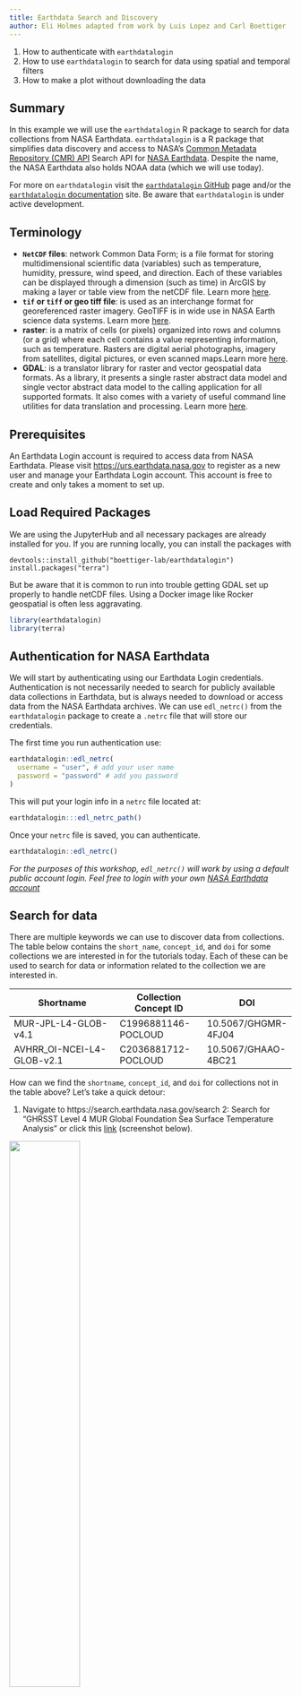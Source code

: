 ```yaml
---
title: Earthdata Search and Discovery
author: Eli Holmes adapted from work by Luis Lopez and Carl Boettiger
---
```


::: {.callout-note title="Learning Objectives"}
1.  How to authenticate with `earthdatalogin`
2.  How to use `earthdatalogin` to search for data using spatial and temporal filters
3.  How to make a plot without downloading the data
:::

## Summary

In this example we will use the `earthdatalogin` R package to search for data collections from NASA Earthdata. `earthdatalogin` is a R package that simplifies data discovery and access to NASA’s [Common Metadata Repository (CMR) API](https://cmr.earthdata.nasa.gov/search/site/docs/search/api.html) Search API for [NASA Earthdata](https://search.earthdata.nasa.gov/search). Despite the name, the NASA Earthdata also holds NOAA data (which we will use today).

For more on `earthdatalogin` visit the [`earthdatalogin` GitHub](https://github.com/boettiger-lab/earthdatalogin/) page and/or the [`earthdatalogin` documentation](https://boettiger-lab.github.io/earthdatalogin/) site. Be aware that `earthdatalogin` is under active development.

## Terminology

-   **`NetCDF` files**: network Common Data Form; is a file format for storing multidimensional scientific data (variables) such as temperature, humidity, pressure, wind speed, and direction. Each of these variables can be displayed through a dimension (such as time) in ArcGIS by making a layer or table view from the netCDF file. Learn more [here](https://pro.arcgis.com/en/pro-app/latest/help/data/multidimensional/what-is-netcdf-data.htm).
-   **`tif` or `tiff` or geo tiff file**: is used as an interchange format for georeferenced raster imagery. GeoTIFF is in wide use in NASA Earth science data systems. Learn more [here](https://www.earthdata.nasa.gov/esdis/esco/standards-and-practices/geotiff).
-   **raster**: is a matrix of cells (or pixels) organized into rows and columns (or a grid) where each cell contains a value representing information, such as temperature. Rasters are digital aerial photographs, imagery from satellites, digital pictures, or even scanned maps.Learn more [here](https://desktop.arcgis.com/en/arcmap/latest/manage-data/raster-and-images/what-is-raster-data.htm).
-   **GDAL**: is a translator library for raster and vector geospatial data formats. As a library, it presents a single raster abstract data model and single vector abstract data model to the calling application for all supported formats. It also comes with a variety of useful command line utilities for data translation and processing. Learn more [here](https://gdal.org/index.html).

## Prerequisites

An Earthdata Login account is required to access data from NASA Earthdata. Please visit <https://urs.earthdata.nasa.gov> to register as a new user and manage your Earthdata Login account. This account is free to create and only takes a moment to set up.

## Load Required Packages

We are using the JupyterHub and all necessary packages are already installed for you. If you are running locally, you can install the packages with
```
devtools::install_github("boettiger-lab/earthdatalogin")
install.packages("terra")
```
But be aware that it is common to run into trouble getting GDAL set up properly to handle netCDF files. Using a Docker image like Rocker geospatial is often less aggravating.


```r
library(earthdatalogin)
library(terra)
```

## Authentication for NASA Earthdata

We will start by authenticating using our Earthdata Login credentials. Authentication is not necessarily needed to search for publicly available data collections in Earthdata, but is always needed to download or access data from the NASA Earthdata archives. We can use `edl_netrc()` from the `earthdatalogin` package to create a `.netrc` file that will store our credentials.

The first time you run authentication use:

```r
earthdatalogin::edl_netrc(
  username = "user", # add your user name
  password = "password" # add you password
)
```

This will put your login info in a `netrc` file located at:

```r
earthdatalogin:::edl_netrc_path()
```

Once your `netrc` file is saved, you can authenticate.

```r
earthdatalogin::edl_netrc()
```

*For the purposes of this workshop, `edl_netrc()` will work by using a default public account login. Feel free to login with your own [NASA Earthdata account](https://urs.earthdata.nasa.gov/home)*

## Search for data

There are multiple keywords we can use to discover data from collections. The table below contains the `short_name`, `concept_id`, and `doi` for some collections we are interested in for the tutorials today. Each of these can be used to search for data or information related to the collection we are interested in.

| Shortname                  | Collection Concept ID | DOI                 |
|----------------------------|-----------------------|---------------------|
| MUR-JPL-L4-GLOB-v4.1       | C1996881146-POCLOUD   | 10.5067/GHGMR-4FJ04 |
| AVHRR_OI-NCEI-L4-GLOB-v2.1 | C2036881712-POCLOUD   | 10.5067/GHAAO-4BC21 |

How can we find the `shortname`, `concept_id`, and `doi` for collections not in the table above? Let's take a quick detour:

1.  Navigate to https://search.earthdata.nasa.gov/search 2: Search for "GHRSST Level 4 MUR Global Foundation Sea Surface Temperature Analysis" or click this [link](https://search.earthdata.nasa.gov/search?q=GHRSST%20Level%204%20MUR%20Global%20Foundation%20Sea%20Surface%20Temperature%20Analysis) (screenshot below).

![](images/SST_Blended_Earthdata_Search.png){width="50%"}

If we hover over the top box, find and click on the more information button (an i with a circle around it). On this page, you will see the `DOI`. Now click "View More Info" to get to <https://cmr.earthdata.nasa.gov/search/concepts/C1996881146-POCLOUD.html>.

On that page you will see the **"short name"** `MUR-JPL-L4-GLOB-v4.1`. Note the short name was also on the first search page (though it wasn't labeled as the short name, there).

### Search by short name

```r
short_name <- 'MUR-JPL-L4-GLOB-v4.1'
```

Let's set some time bounds.

```r
tbox <- c("2020-01-16", "2020-12-16")
```

And now we search!

```r
results <- earthdatalogin::edl_search(
    short_name = short_name,
    version = "4.1",
    temporal = tbox
)
length(results) # how many links were returned
results[1:3] # let's see the first 3 of these links
```

In this example we used the `short_name` parameter to search from our desired data set. However, there are multiple ways to specify the collection(s) we are interested in. Alternative parameters include:

-   `doi`: request collection by digital object identifier (e.g., `doi = '10.5067/GHAAO-4BC21'`)

**NOTE:** Each Earthdata collect has a unique `concept_id` and `doi`. This is not the case with `short_name`, which can be associated with multiple versions of a collection. If multiple versions of a collection are publicly available, using the `short_name` parameter with return all versions available. It is advised to use the `version` parameter in conjunction with the `short_name` parameter with searching.

We can refine our search by passing more parameters that describe the spatiotemporal domain of our use case. Here, we use the `temporal` parameter to request a date range and the `bounding_box` parameter to request granules that intersect with a bounding box.

```r
bbox <- c(xmin=-73.5, ymin=33.5, xmax=-43.5, ymax=43.5) 
bbox
```

```r
results <- earthdatalogin::edl_search(
    short_name = short_name,
    version = "4.1",
    temporal = tbox,
    bounding_box = paste(bbox,collapse=",")
)
length(results)
results[1:3]
```

## Working with `earthdatalogin` returns

Following the search for data, you'll likely take one of two pathways with those results. You may choose to **download** the assets that have been returned to you or you may choose to continue working with the search results within the R environment.

### Download `earthdatalogin` results

In some cases you may want to download your assets. The `earthdatalogin::edl_download()` function makes downloading the data from the search results very easy. We won't download the MUR SST file for this tutorial because it is 673 Gb, but you could with the code below, if inclined.

```r
earthdatalogin::edl_download(
    results[1],
    dest = here::here("test.nc")
)
```

### Work in the cloud

We do not have to download the data to work with it or at least not until we need to compute with it or plot it. Let's look at a smaller dataset.

```r
oi <- earthdatalogin::edl_search(
    short_name = "AVHRR_OI-NCEI-L4-GLOB-v2.1",
    version = "2.1",
    temporal = c("2020-01-16", "2020-01-17")
)
oi
```

Let's try plotting this. I am going to authenticate again just to make sure my token did not expire. To search, we don't need to authenticate, but to plot or download, we do.

```r
# Re-authenticate (just in case)
earthdatalogin::edl_netrc()
```

```r
library(terra)
ras <- terra::rast(x = oi[1], vsi=TRUE)
plot(ras)
```

::: {.callout-note title="Troubleshooting"}
If you get the following error:

> Error: \[rast\] file does not exist: /vsicurl/https://archive.podaac.earthdata.nasa.gov/podaac-ops-cumulus-protected/AVHRR_OI-NCEI-L4-GLOB-v2.1/20200115120000-NCEI-L4_GHRSST-SSTblend-AVHRR_OI-GLOB-v02.0-fv02.1.nc

It is likely because you do not have the End User Licence Agreement (EULA)/permissions to use that data set or are not properly logged in using `earthdatalogin::edl_netrc()`. Another reason may be that your GDAL installation is not properly handling `netCDF` files.
:::

Also try this example script from the `?earthdatalogin::edl_netrc` documentation that uses a `.tif` file instead of `.netCDF`.

```r
url <- earthdatalogin::lpdacc_example_url()
ras <- terra::rast(url, vsi=TRUE)
plot(ras)
```

How to you accept EULA's? Go to <https://urs.earthdata.nasa.gov/profile>. Look for the EULA tab and accept the one that looks likely. Unfortunately, it is hard to find out which one you need. You can just accept all of them (or all that look possible). Then try your code again.

## Conclusion

This concludes tutorial 1. You have worked with remote-sensing data in the cloud and plotted it. Way to go!

Next we will learn to subset the data so we can work with bigger datasets in the cloud without downloading the whole dataset.
